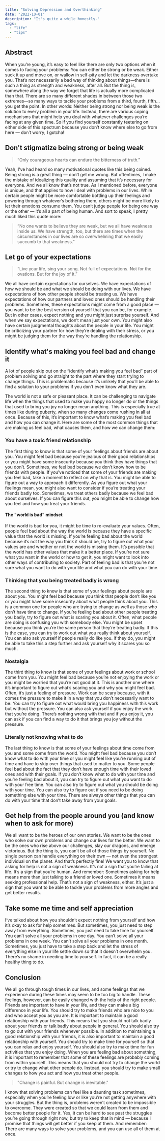 ```yaml
---
title: "Solving Depression and Overthinking"
date: "2022-10-01"
description: "It's quite a while honestly."
tags:
  - "life"
  - "tips"
---
```


## Abstract

When you’re young, it’s easy to feel like there are only two options when it comes to facing your problems: You can either be strong or be weak. Either suck it up and move on, or wallow in self-pity and let the darkness overtake you. That’s not necessarily a bad way of thinking about things—there is such a thing as strength and weakness, after all. But the thing is, somewhere along the way we forget that life is actually more complicated than that. There are so many different shades in between those two extremes—so many ways to tackle your problems from a third, fourth, fifth… you get the point. In other words: Neither being strong nor being weak is the solution to every problem in your life. Instead, there are various coping mechanisms that might help you deal with whatever challenges you’re facing at any given time. So if you find yourself constantly teetering on either side of this spectrum because you don’t know where else to go from here — don’t worry; I gotcha!

## Don't stigmatize being strong or being weak

> “Only courageous hearts can endure the bitterness of truth.”

Yeah, I've had heard so many motivational quotes like this being coined. Being strong is a great thing — don’t get me wrong. But oftentimes, I make the mistake of idealizing this quality and assuming that it’s necessary for everyone. And we all know that’s not true. As I mentioned before, everyone is unique, and that applies to how I deal with problems in our lives. While certain people might be more comfortable bottling up their feelings and powering through whatever’s bothering them, others might be more likely to let their emotions consume them. You can’t judge people for being one way or the other — it’s all a part of being human. And sort to speak, I pretty much liked this quote more:

> “No one wants to believe they are weak, but we all have weakness inside us. We have strength, too, but there are times when the circumstances in our lives are so overwhelming that we easily succumb to that weakness.”

## Let go of your expectations

> “Live your life, sing your song. Not full of expectations. Not for the ovations. But for the joy of it.”

We all have certain expectations for ourselves. We have expectations of how we should be and what we should be doing with our lives. We have expectations of how other people should be treating us. We have expectations of how our partners and loved ones should be handling their problems. Sometimes, these expectations might come from a good place — you want to be the best version of yourself that you can be, for example. But in other cases, expect nothing and you might just surprise yourself. And when we say expectations, we don’t mean just your own. You might also have certain judgmental thoughts about the people in your life. You might be criticizing your partner for how they’re dealing with their stress, or you might be judging them for the way they’re handling the relationship.

## Identify what's making you feel bad and change it

A lot of people skip out on the “identify what’s making you feel bad” part of problem solving and go straight to the part where they start trying to change things. This is problematic because it’s unlikely that you’ll be able to find a solution to your problems if you don’t even know what they are.

The world is not a safe or pleasant place. It can be challenging to navigate life when the things that used to make you happy no longer do or the things that used to bring you joy no longer mean anything. This is especially true at times like during puberty, when so many changes come rushing in all at once. Because of this, it’s important to know what’s making you feel bad and how you can change it. Here are some of the most common things that are making us feel bad, what causes them, and how we can change them:

### You have a toxic friend relationship

The first thing to know is that some of your feelings about friends are about you. You might feel bad because you’re jealous of their good relationships or you might have some insecurity because you think they have things that you don’t. Sometimes, we feel bad because we don’t know how to be friends with people. If you’ve noticed that some of your friends are making you feel bad, take a moment to reflect on why that is. You might be able to figure out a way to approach it differently. As you figure out what your feelings mean, you might also want to consider if you’re treating your friends badly too. Sometimes, we treat others badly because we feel bad about ourselves. If you can figure this out, you might be able to change how you feel and how you treat your friends.

#### The "world is bad" mindset

If the world is bad for you, it might be time to re-evaluate your values. Often, people feel bad about the way the world is because they have a specific value that the world is missing. If you’re feeling bad about the world because it’s not the way you think it should be, try to figure out what your values are and whether or not the world is missing them. It’s possible that the world has other values that make it a better place. If you’re not sure what you want in the world or how to get it, you might want to look into other ways of contributing to society. Part of feeling bad is that you’re not sure what you want to do with your life and what you can do with your time.

### Thinking that you being treated badly is wrong

The second thing to know is that some of your feelings about people are about you. You might feel bad because you think that people don’t like you or you might have some insecurity about what people think about you. This is a common one for people who are trying to change as well as those who don’t have time to change. If you’re feeling bad about other people treating you badly, try to figure out what is scaring you about it. Often, what people are doing is confusing you with somebody else. You might be upset because you think you’re the same person that they’re treating badly. If this is the case, you can try to work out what you really think about yourself. You can also ask yourself if people really do like you. If they do, you might be able to take this a step further and ask yourself why it scares you so much.

### Nostalgia

The third thing to know is that some of your feelings about work or school come from you. You might feel bad because you’re not enjoying the work or you might be worried that you’re not good at it. This is another one where it’s important to figure out what’s scaring you and why you might feel bad. Often, it’s just a feeling of pressure. Work can be scary because, with it comes the pressure to make it in a way that you don’t necessarily want to be. You can try to figure out what would bring you happiness with this work but without the pressure. You can also ask yourself if you enjoy the work that you’re doing. There’s nothing wrong with that and if you enjoy it, you can ask if you can find a way to do it that brings you joy without the pressure.

### Literally not knowing what to do

The last thing to know is that some of your feelings about time come from you and some come from the world. You might feel bad because you don’t know what to do with your time or you might feel like you’re running out of time and have to skip over things that used to matter to you. Some people feel bad about the fact that they don’t have enough time with their loved ones and with their goals. If you don’t know what to do with your time and you’re feeling bad about it, you can try to figure out what you want to do with your free time. You can also try to figure out what you should be doing with your time. You can also try to figure out if you need to be doing something else with your time. There are always other things that you can do with your time that don’t take away from your goals.

## Get help from the people around you (and know when to ask for more)

We all want to be the heroes of our own stories. We want to be the ones who solve our own problems and change our lives for the better. We want to be the ones who rise above our challenges, slay our dragons, and emerge victorious. But the thing is, you can’t be all of those things by yourself. No single person can handle everything on their own — not even the strongest individual on the planet. And that’s perfectly fine! We want you to know that asking for help is not a sign of weakness. It’s not a sign that you’re failing at life. It’s a sign that you’re human. And remember: Sometimes asking for help means more than just talking to a friend or loved one. Sometimes it means seeking professional help. That’s not a sign of weakness, either. It’s just a sign that you want to be able to tackle your problems from more angles and get better results.

## Take some me time and self appreciation

I’ve talked about how you shouldn’t expect nothing from yourself and how it’s okay to ask for help sometimes. But sometimes, you just need to step away from everything. Sometimes, you just need to take time for yourself. You can’t solve all your problems in one day. You can’t solve all your problems in one week. You can’t solve all your problems in one month. Sometimes, you just have to take a step back and let the stress of everything else in your life settle down so that it doesn’t overwhelm you. There’s no shame in needing time to yourself. In fact, it can be a really healthy thing to do.

## Conclusion

We all go through tough times in our lives, and some feelings that we experience during these times may seem to be too big to handle. These feelings, however, can be easily changed with the help of the right people. Friends are important to have in your life, and they can make a big difference in your life. You should try to make friends who are nice to you and who accept you as you are. It is important to maintain a good relationship with your friends. This means that you should not talk badly about your friends or talk badly about people in general. You should also try to go out with your friends whenever possible. In addition to maintaining a good relationship with your friends, it is also important to maintain a good relationship with yourself. You should try to make time for yourself so that you can relax and enjoy yourself. You should also try to make time for fun activities that you enjoy doing. When you are feeling bad about something, it is important to remember that some of these feelings are probably coming from within yourself. This means that you should not try to change the world or try to change what other people do. Instead, you should try to make small changes to how you act and how you treat other people.

> "Change is painful. But change is inevitable."

I know that solving problems can feel like a daunting task sometimes, especially when you’re feeling low or like you’re not getting anywhere with your struggles. But the thing is, problems weren’t created to be impossible to overcome. They were created so that we could learn from them and become better people for it. Yes, it can be hard to see past the struggles you’re going through right now, but try to keep that in mind — because I promise that things will get better if you keep at them. And remember: There are many ways to solve your problems, and you can use all of them at once.
